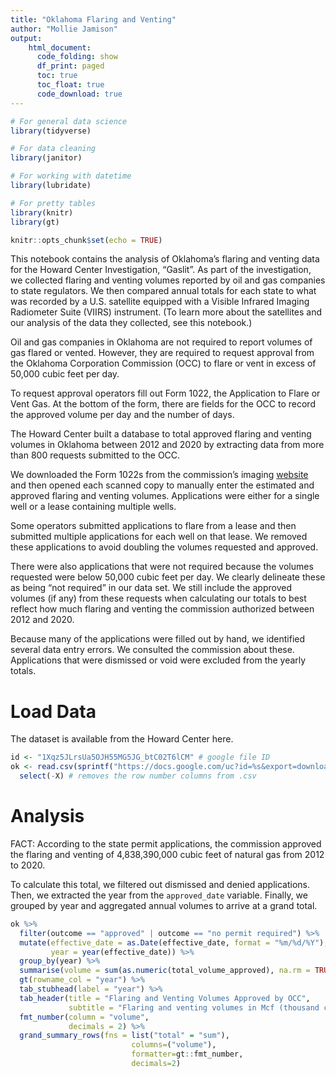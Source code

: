 ```yaml
---
title: "Oklahoma Flaring and Venting"
author: "Mollie Jamison"
output:
    html_document:
      code_folding: show
      df_print: paged
      toc: true
      toc_float: true
      code_download: true
---
```


```r

# For general data science
library(tidyverse)

# For data cleaning
library(janitor)

# For working with datetime
library(lubridate)

# For pretty tables
library(knitr)
library(gt)

knitr::opts_chunk$set(echo = TRUE)

```

This notebook contains the analysis of Oklahoma's flaring and venting data for the Howard Center Investigation, “Gaslit”. As part of the investigation, we collected flaring and venting volumes reported by oil and gas companies to state regulators. We then compared annual totals for each state to what was recorded by a U.S. satellite equipped with a Visible Infrared Imaging Radiometer Suite (VIIRS) instrument. (To learn more about the satellites and our analysis of the data they collected, see this notebook.) 

Oil and gas companies in Oklahoma are not required to report volumes of gas flared or vented. However, they are required to request approval from the Oklahoma Corporation Commission (OCC) to flare or vent in excess of 50,000 cubic feet per day.  

To request approval operators fill out Form 1022, the Application to Flare or Vent Gas. At the bottom of the form, there are fields for the OCC to record the approved volume per day and the number of days.

The Howard Center built a database to total approved flaring and venting volumes in Oklahoma between 2012 and 2020 by extracting data from more than 800 requests submitted to the OCC. 

We downloaded the Form 1022s from the commission’s imaging [website](https://imaging.occ.ok.gov/imaging/OGWellRecords.aspx) and then opened each scanned copy to manually enter the estimated and approved flaring and venting volumes. Applications were either for a single well or a lease containing multiple wells.

Some operators submitted applications to flare from a lease and then submitted multiple applications for each well on that lease. We removed these  applications to avoid doubling the volumes requested and approved. 

There were also applications that were not required because the volumes requested were below 50,000 cubic feet per day. We clearly delineate these as being “not required” in our data set. We still include the approved volumes (if any) from these requests when calculating our totals to best reflect how much flaring and venting the commission authorized between 2012 and 2020. 

Because many of the applications were filled out by hand, we identified several data entry errors. We consulted the commission about these. Applications that were dismissed or void were excluded from the yearly totals. 

# Load Data

The dataset is available from the Howard Center here. 

```r

id <- "1Xqz5JLrsUa5OJH55MG5JG_btC02T6lCM" # google file ID
ok <- read.csv(sprintf("https://docs.google.com/uc?id=%s&export=download", id)) %>%
  select(-X) # removes the row number columns from .csv

```

# Analysis

FACT: According to the state permit applications, the commission approved the flaring and venting of 4,838,390,000 cubic feet of natural gas from 2012 to 2020.

To calculate this total, we filtered out dismissed and denied applications. Then, we extracted the year from the `approved_date` variable. Finally,  we grouped by year and aggregated annual volumes to arrive at a grand total. 


```r

ok %>%
  filter(outcome == "approved" | outcome == "no permit required") %>%
  mutate(effective_date = as.Date(effective_date, format = "%m/%d/%Y"),
         year = year(effective_date)) %>%
  group_by(year) %>%
  summarise(volume = sum(as.numeric(total_volume_approved), na.rm = TRUE)) %>%
  gt(rowname_col = "year") %>%
  tab_stubhead(label = "year") %>%
  tab_header(title = "Flaring and Venting Volumes Approved by OCC",
             subtitle = "Flaring and venting volumes in Mcf (thousand cubic feet)") %>%
  fmt_number(column = "volume",
             decimals = 2) %>%
  grand_summary_rows(fns = list("total" = "sum"), 
                           columns=("volume"), 
                           formatter=gt::fmt_number, 
                           decimals=2)



```
